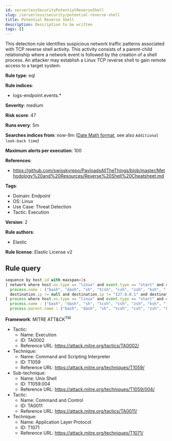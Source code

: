 ```yaml
---
id: serverlessSecurityPotentialReverseShell
slug: /serverless/security/potential-reverse-shell
title: Potential Reverse Shell
description: Description to be written
tags: []
---
```


<div id="potential-reverse-shell"></div>

This detection rule identifies suspicious network traffic patterns associated with TCP reverse shell activity. This activity consists of a parent-child relationship where a network event is followed by the creation of a shell process. An attacker may establish a Linux TCP reverse shell to gain remote access to a target system.

**Rule type**: eql

**Rule indices**: 

* logs-endpoint.events.*

**Severity**: medium

**Risk score**: 47

**Runs every**: 5m

**Searches indices from**: now-9m ([Date Math format](((ref))/common-options.html#date-math), see also <DocLink id="serverlessSecurityRulesUiCreate" section="set-the-rules-schedule">`Additional look-back time`</DocLink>)

**Maximum alerts per execution**: 100

**References**: 

* https://github.com/swisskyrepo/PayloadsAllTheThings/blob/master/Methodology%20and%20Resources/Reverse%20Shell%20Cheatsheet.md

**Tags**: 

* Domain: Endpoint
* OS: Linux
* Use Case: Threat Detection
* Tactic: Execution

**Version**: 2

**Rule authors**: 

* Elastic

**Rule license**: Elastic License v2

## Rule query

```js
sequence by host.id with maxspan=1s
[ network where host.os.type == "linux" and event.type == "start" and event.action == "connection_attempted" and 
  process.name : ("bash", "dash", "sh", "tcsh", "csh", "zsh", "ksh", "fish", "socat") and 
  destination.ip != null and destination.ip != "127.0.0.1" and destination.ip != "::1" ] by process.entity_id
[ process where host.os.type == "linux" and event.type == "start" and event.action : ("exec", "fork") and 
  process.name : ("bash", "dash", "sh", "tcsh", "csh", "zsh", "ksh", "fish") and 
  process.parent.name : ("bash", "dash", "sh", "tcsh", "csh", "zsh", "ksh", "fish", "socat") ] by process.parent.entity_id

```

**Framework**: MITRE ATT&CK<sup>TM</sup>

* Tactic:
    * Name: Execution
    * ID: TA0002
    * Reference URL: https://attack.mitre.org/tactics/TA0002/
* Technique:
    * Name: Command and Scripting Interpreter
    * ID: T1059
    * Reference URL: https://attack.mitre.org/techniques/T1059/
* Sub-technique:
    * Name: Unix Shell
    * ID: T1059.004
    * Reference URL: https://attack.mitre.org/techniques/T1059/004/
* Tactic:
    * Name: Command and Control
    * ID: TA0011
    * Reference URL: https://attack.mitre.org/tactics/TA0011/
* Technique:
    * Name: Application Layer Protocol
    * ID: T1071
    * Reference URL: https://attack.mitre.org/techniques/T1071/

